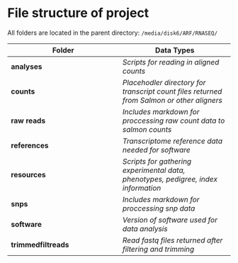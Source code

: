 # File structure of project

All folders are located in the parent directory: `/media/disk6/ARF/RNASEQ/`

Folder | Data Types
--- | --- 
**analyses**  | *Scripts for reading in aligned counts*
**counts** | *Placehodler directory for transcript count files returned from Salmon or other aligners*
**raw reads** | *Includes markdown for proccessing raw count data to salmon counts*
**references**  | *Transcriptome reference data needed for software*
**resources** | *Scripts for gathering experimental data, phenotypes, pedigree, index information*
**snps** | *Includes markdown for proccessing snp data*
**software** | *Version of software used for data analysis*
**trimmedfiltreads** | *Read fastq files returned after filtering and trimming*
